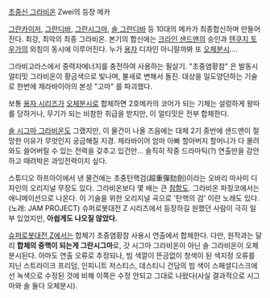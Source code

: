 [[초중신 그라비온]] Zwei의 등장 메카

[[그란카이저]], [[그란디바]], [[그란시그마]], [[솔 그란디바]] 등 10대의 메카가 최종합신하며 만들어진다. 최강, 최악의 최종 그라비온. 본기의 합신에는 [[크라인 샌드맨]]의 승인과 [[텐쿠지 토우가]]의 외침이 동시에 이루어진다. 누가 [[용자]] 디자인 아니랄까봐 또 [[오체분시]]….

그라비고라스에서 중력자에너지를 충전하여 사용하는 필살기. "초중염황참" 은 발동시 얼티밋 그라비온이 황금색으로 빛나며, 불새로 변해서 돌진. 대상을 일도양단하는 기술로 한번에 제라바이아의 본성 "고마" 를 파괴했다.

보통 [[용자 시리즈]]가 [[오체분시]]로 합체하면 2호메카의 코어가 되는 기체는 설렁하게 왕따를 당하거나, 무기가 되는 비참한 취급을 받지만, 이 얼티밋은 전부 합체한다.

[[솔 시그마 그라비온]]도 그랬지만, 이 물건이 나올 즈음에는 대체 2기 중반에 샌드맨이 절망한 이유가 무엇인지 궁금해질 지경. 제라바이어 엄마 아빠 할아버지 할머니가 다 몰려와도 쓸어버릴 수 있는 전력을 갖추고 있건만… 솔직히 작중 드라마틱(?) 연출만을 감안하고 때려박은 과잉전력이지 싶다.

스튜디오 하프아이에서 낸 물건에는 초중탄핵검(超重彈劾劍)이라는 오바리 마사미 디자인의 오리지널 무장도 있다. 그라비온보다 몇 배는 큰 [[참함도]]. 그라비온 파칭코에서는 애니메이션으로 나온다. 이 기술을 위한 오리지널 곡으로 '탄핵의 검' 이란 노래도 있다. (노래: JAM PROJECT) 슈퍼로봇대전 Z 시리즈에서 등장하길 원했던 사람이 극히 일부 있었지만, '''아쉽게도 나오질 않았다.'''

[[슈퍼로봇대전 Z]]에서는 합체기 초중염황참 사용시 연출에서 합체한다. 다만, 원작과는 달리 '''합체의 중핵이 되는게 그란시그마'''로, 갓 시그마 그라비온이 아닌 솔 그라비온이 오체분시된다. 아마도 연출 오류로 추정되나, 빔 색깔이 뜬금없이 청색이 된 색지정 오류를 지닌 스트라이크 프리덤, 인피니트 저스티스, 데스티니 건담의 빔 색이 스페셜디스크에선 녹색으로 수정된 것에 비해 이쪽은 수정 안되고 그대로 나왔다(사실 결과적으로 시그마와 솔 둘다 오체분시).
